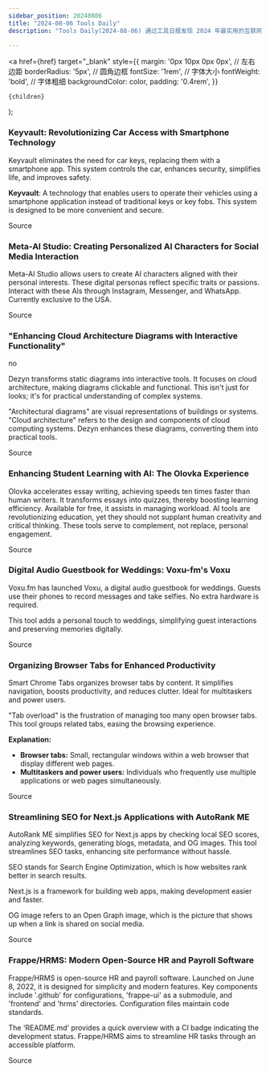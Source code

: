 ```yaml
---
sidebar_position: 20240806
title: "2024-08-06 Tools Daily"
description: "Tools Daily(2024-08-06) 通过工具日报发现 2024 年最实用的互联网软件、AI工具和产品！"

---
```



  <a
    href={href}
    target="_blank"
    style={{
      margin: '0px 10px 0px 0px', // 左右边距
      borderRadius: '5px', // 圆角边框
      fontSize: '1rem', // 字体大小
      fontWeight: 'bold', // 字体粗细
      backgroundColor: color,
      padding: '0.4rem',
    }}
  >
    {children}
  </a>
);

### Keyvault: Revolutionizing Car Access with Smartphone Technology

Keyvault eliminates the need for car keys, replacing them with a smartphone app. This system controls the car, enhances security, simplifies life, and improves safety.

**Keyvault**: A technology that enables users to operate their vehicles using a smartphone application instead of traditional keys or key fobs. This system is designed to be more convenient and secure.

<Link href="https://www.producthunt.com/posts/keyvault-your-car-key-is-smarter-now" color="#B0C4DE">Source</Link>

### Meta-AI Studio: Creating Personalized AI Characters for Social Media Interaction

Meta-AI Studio allows users to create AI characters aligned with their personal interests. These digital personas reflect specific traits or passions. Interact with these AIs through Instagram, Messenger, and WhatsApp. Currently exclusive to the USA.

<Link href="https://www.producthunt.com/posts/meta-ai-studio" color="#B0C4DE">Source</Link>

### "Enhancing Cloud Architecture Diagrams with Interactive Functionality"

no

Dezyn transforms static diagrams into interactive tools. It focuses on cloud architecture, making diagrams clickable and functional. This isn't just for looks; it's for practical understanding of complex systems.

"Architectural diagrams" are visual representations of buildings or systems. "Cloud architecture" refers to the design and components of cloud computing systems. Dezyn enhances these diagrams, converting them into practical tools.

<Link href="https://www.producthunt.com/posts/dezyn" color="#B0C4DE">Source</Link>

### Enhancing Student Learning with AI: The Olovka Experience

Olovka accelerates essay writing, achieving speeds ten times faster than human writers. It transforms essays into quizzes, thereby boosting learning efficiency. Available for free, it assists in managing workload. AI tools are revolutionizing education, yet they should not supplant human creativity and critical thinking. These tools serve to complement, not replace, personal engagement.

<Link href="https://www.producthunt.com/posts/olovka" color="#B0C4DE">Source</Link>

### Digital Audio Guestbook for Weddings: Voxu-fm's Voxu

Voxu.fm has launched Voxu, a digital audio guestbook for weddings. Guests use their phones to record messages and take selfies. No extra hardware is required.

This tool adds a personal touch to weddings, simplifying guest interactions and preserving memories digitally.

<Link href="https://www.producthunt.com/posts/voxu-fm" color="#B0C4DE">Source</Link>

### Organizing Browser Tabs for Enhanced Productivity

Smart Chrome Tabs organizes browser tabs by content. It simplifies navigation, boosts productivity, and reduces clutter. Ideal for multitaskers and power users.

"Tab overload" is the frustration of managing too many open browser tabs. This tool groups related tabs, easing the browsing experience.

**Explanation:**
- **Browser tabs:** Small, rectangular windows within a web browser that display different web pages.
- **Multitaskers and power users:** Individuals who frequently use multiple applications or web pages simultaneously.

<Link href="https://www.producthunt.com/posts/smart-chrome-tabs" color="#B0C4DE">Source</Link>

### Streamlining SEO for Next.js Applications with AutoRank ME

AutoRank ME simplifies SEO for Next.js apps by checking local SEO scores, analyzing keywords, generating blogs, metadata, and OG images. This tool streamlines SEO tasks, enhancing site performance without hassle.

SEO stands for Search Engine Optimization, which is how websites rank better in search results.

Next.js is a framework for building web apps, making development easier and faster.

OG image refers to an Open Graph image, which is the picture that shows up when a link is shared on social media.

<Link href="https://www.producthunt.com/posts/autorank-me" color="#B0C4DE">Source</Link>

### Frappe/HRMS: Modern Open-Source HR and Payroll Software

Frappe/HRMS is open-source HR and payroll software. Launched on June 8, 2022, it is designed for simplicity and modern features. Key components include '.github' for configurations, 'frappe-ui' as a submodule, and 'frontend' and 'hrms' directories. Configuration files maintain code standards.

The 'README.md' provides a quick overview with a CI badge indicating the development status. Frappe/HRMS aims to streamline HR tasks through an accessible platform.

<Link href="https://github.com/frappe/hrms" color="#B0C4DE">Source</Link>

